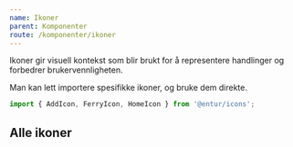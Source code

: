 ```yaml
---
name: Ikoner
parent: Komponenter
route: /komponenter/ikoner
---
```



<PageHeader>
  Ikoner gir visuell kontekst som blir brukt for å representere handlinger og
  forbedrer brukervennligheten.
</PageHeader>

Man kan lett importere spesifikke ikoner, og bruke dem direkte.

```js
import { AddIcon, FerryIcon, HomeIcon } from '@entur/icons';
```

<Playground>
  <AddIcon />
  <FerryIcon />
  <HomeIcon />
</Playground>

## Alle ikoner

<IconList icons={icons} />
